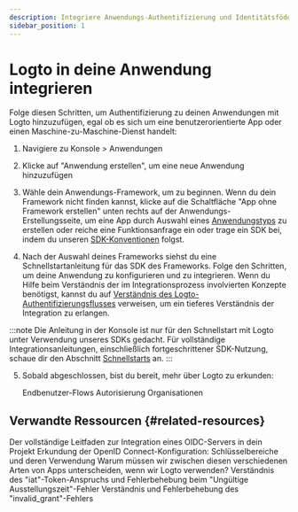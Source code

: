 ```yaml
---
description: Integriere Anwendungs-Authentifizierung und Identitätsföderation in Minuten mit unseren Schnellstartanleitungen.
sidebar_position: 1
---
```


# Logto in deine Anwendung integrieren

Folge diesen Schritten, um Authentifizierung zu deinen Anwendungen mit Logto hinzuzufügen, egal ob es sich um eine benutzerorientierte App oder einen Maschine-zu-Maschine-Dienst handelt:

1. Navigiere zu <CloudLink to="/applications">Konsole > Anwendungen</CloudLink>

2. Klicke auf "Anwendung erstellen", um eine neue Anwendung hinzuzufügen

3. Wähle dein Anwendungs-Framework, um zu beginnen. Wenn du dein Framework nicht finden kannst, klicke auf die Schaltfläche "App ohne Framework erstellen" unten rechts auf der Anwendungs-Erstellungsseite, um eine App durch Auswahl eines [Anwendungstyps](/integrate-logto/application-data-structure/#application-types) zu erstellen oder reiche eine Funktionsanfrage ein oder trage ein SDK bei, indem du unseren [SDK-Konventionen](/developers/sdk-conventions) folgst.

4. Nach der Auswahl deines Frameworks siehst du eine Schnellstartanleitung für das SDK des Frameworks. Folge den Schritten, um deine Anwendung zu konfigurieren und zu integrieren. Wenn du Hilfe beim Verständnis der im Integrationsprozess involvierten Konzepte benötigst, kannst du auf [Verständnis des Logto-Authentifizierungsflusses](/integrate-logto/integrate-logto-into-your-application/understand-authentication-flow/) verweisen, um ein tieferes Verständnis der Integration zu erlangen.

:::note
Die Anleitung in der Konsole ist nur für den Schnellstart mit Logto unter Verwendung unseres SDKs gedacht. Für vollständige Integrationsanleitungen, einschließlich fortgeschrittener SDK-Nutzung, schaue dir den Abschnitt [Schnellstarts](/quick-starts) an.
:::

5. Sobald abgeschlossen, bist du bereit, mehr über Logto zu erkunden:

   <Url href="/end-user-flows">Endbenutzer-Flows</Url>
   <Url href="/authorization">Autorisierung</Url>
   <Url href="/organizations">Organisationen</Url>

## Verwandte Ressourcen \{#related-resources}

<Url href="https://blog.logto.io/complete-guide-to-integrating-oidc-server">
  Der vollständige Leitfaden zur Integration eines OIDC-Servers in dein Projekt
</Url>

<Url href="https://blog.logto.io/exploring-oidc-configuration">
  Erkundung der OpenID Connect-Konfiguration: Schlüsselbereiche und deren Verwendung
</Url>

<Url href="https://blog.logto.io/reveal-public-and-confidential-clients">
  Warum müssen wir zwischen diesen verschiedenen Arten von Apps unterscheiden, wenn wir Logto
  verwenden?
</Url>

<Url href="https://blog.logto.io/troubleshooting-invalid-issued-at-time-error">
  Verständnis des "iat"-Token-Anspruchs und Fehlerbehebung beim "Ungültige Ausstellungszeit"-Fehler
</Url>

<Url href="https://blog.logto.io/troubleshoot-invalid-grant-error">
  Verständnis und Fehlerbehebung des "invalid_grant"-Fehlers
</Url>
